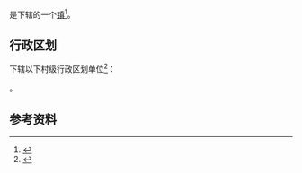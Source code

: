 {{中国乡级行政区|46/90/02/110/000}}

'''{{PAGENAMEBASE}}'''是{{PRC admin/fullname|46/90/02/110/000|3}}下辖的一个[[行政建制镇|镇]]<ref>{{PRC admin/ref sgc|{{PRC admin/parent|46/90/02/110/000}}}}</ref>。

== 行政区划 ==
{{PAGENAMEBASE}}下辖以下村级行政区划单位<ref>{{PRC admin/ref sgc|46/90/02/110/000}}</ref>：

{{PRC admin/children|46/90/02/110/000}}。

== 参考资料 ==
{{reflist}}

{{海南行政区划小作品}}
{{PRC admin/navcat|46/90/02/110/000}}